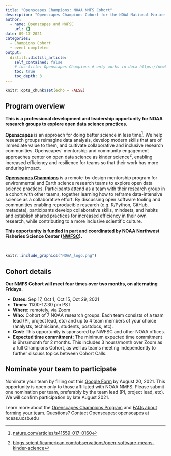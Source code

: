 ```yaml
---
title: "Openscapes Champions: NOAA NMFS Cohort"
description: "Openscapes Champions Cohort for the NOAA National Marine Fisheries Service (NMFS)"
author:
  - name: Openscapes and NWFSC
    url: {}
date: 09-17-2021
categories:
  - Champions Cohort
  - event completed
output:
  distill::distill_article:
    self_contained: false
    # toc-title: Openscapes Champions # only works in docx https://newbedev.com/what-can-i-control-with-yaml-header-options-in-pandoc
    toc: true
    toc_depth: 3
---
```


```r
knitr::opts_chunk$set(echo = FALSE)
```

## Program overview

**This is a professional development and leadership opportunity for NOAA research groups to explore open data science practices.**

**[Openscapes](https://openscapes.org)** is an approach for doing better science in less time[^1]. We help research groups reimagine data analysis, develop modern skills that are of immediate value to them, and cultivate collaborative and inclusive research communities. Openscapes’ mentorship and community engagement approaches center on open data science as kinder science[^2], enabling increased efficiency and resilience for teams so that their work has more enduring impact. 

**[Openscapes Champions](https://www.openscapes.org/champions/)** is a remote-by-design mentorship program for environmental and Earth science research teams to explore open data science practices. Participants attend as a team with their research group in a cohort with other teams, together learning how to reframe data-intensive science as a collaborative effort. By discussing open software tooling and communities enabling reproducible research (e.g. R/Python, GitHub, metadata), participants develop collaborative skills, mindsets, and habits and establish shared practices for increased efficiency in their own research, while contributing to a more inclusive scientific culture. 

**This opportunity is funded in part and coordinated by NOAA Northwest Fisheries Science Center ([NWFSC](https://www.fisheries.noaa.gov/about/northwest-fisheries-science-center)).**

<br>

```r
knitr::include_graphics("NOAA_logo.png")  
```


## Cohort details

**Our NMFS Cohort will meet four times over two months, on alternating Fridays.**

* **Dates:** Sep 17, Oct 1, Oct 15, Oct 29, 2021
* **Times:** 11:00-12:30 pm PST 
* **Where:** remotely, via Zoom
* **Who:** Cohort of 7 NOAA research groups. Each team consists of a team lead (PI, project lead, etc) and up to 4 team members of your choice (analysts, technicians, students, postdocs, etc). 
* **Cost:** This opportunity is sponsored by NWFSC and other NOAA offices.
* **Expected time commitment:** The minimum expected time commitment is 6hrs/month for 2 months. This includes 3 hours/month over Zoom as a full Champions Cohort, as well as teams meeting independently to further discuss topics between Cohort Calls.

## Nominate your team to participate

Nominate your team by filling out this [Google Form](https://forms.gle/ukhkoMzLXGdQXqtg7) by August 20, 2021. This opportunity is open only to those affiliated with NOAA NMFS. Please submit one nomination per team, preferably by the team lead (PI, project lead, etc). We will confirm participation by late August 2021. 

Learn more about the [Openscapes Champions Program](https://openscapes.org/champions) and [FAQs about forming your team](https://openscapes.org/faq). Questions? Contact Openscapes: openscapes at nceas.ucsb.edu


[^1]:
     [nature.com/articles/s41559-017-0160](https://nature.com/articles/s41559-017-0160) 

[^2]:
     [blogs.scientificamerican.com/observations/open-software-means-kinder-science](https://blogs.scientificamerican.com/observations/open-software-means-kinder-science) 

